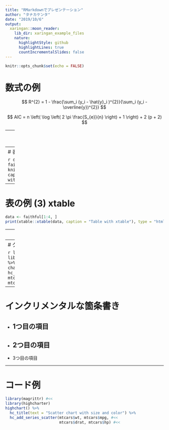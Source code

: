 ```yaml
---
title: "RMarkdownでプレゼンテーション"
author: "タナカケンタ"
date: "2019/10/6"
output:
  xaringan::moon_reader:
    lib_dir: xaringan_example_files
    nature:
      highlightStyle: github
      highlightLines: true
      countIncrementalSlides: false
---
```


```r
knitr::opts_chunk$set(echo = FALSE)
```

# 数式の例

$$
R^{2} = 1 - \frac{\sum_i (y_i - \hat{y}_i )^{2}}{\sum_i (y_i - \overline{y})^{2}}
$$

$$
AIC = n \left( \log \left( 2 \pi \frac{S_{e}}{n} \right) + 1 \right) + 2 (p + 2)
$$

---
# 表の例 (1) Markdown

| Tables        | Are           | Cool  |
| ------------- |:-------------:| -----:|
| col 3 is      | right-aligned | $1600 |
| col 2 is      | centered      |   $12 |
| zebra stripes | are neat      |    $1 |

---
# 表の例 (2) kable

```r
data <- faithful[1:4, ]
knitr::kable(data, caption = "Table with kable")
```

---
# 表の例 (3) xtable

```r
data <- faithful[1:4, ]
print(xtable::xtable(data, caption = "Table with xtable"), type = "html")
```

---
# 表の例 (4) stargazer

```r
data <- faithful[1:4, ]
stargazer::stargazer(data, type = "html", title = "Table with stargazer")
```

---
# グラフィックスの例

```r
library(magrittr)
library(highcharter)
highchart() %>% 
  hc_title(text = "Scatter chart with size and color") %>% 
  hc_add_series_scatter(mtcars$wt, mtcars$mpg,
                        mtcars$drat, mtcars$hp)
```

---
# インクリメンタルな箇条書き

* 1つ目の項目
--

* 2つ目の項目
--

* 3つ目の項目

---
# コード例

```r
library(magrittr) #<<
library(highcharter)
highchart() %>% 
  hc_title(text = "Scatter chart with size and color") %>% 
  hc_add_series_scatter(mtcars$wt, mtcars$mpg, #<<
                        mtcars$drat, mtcars$hp) #<<
```